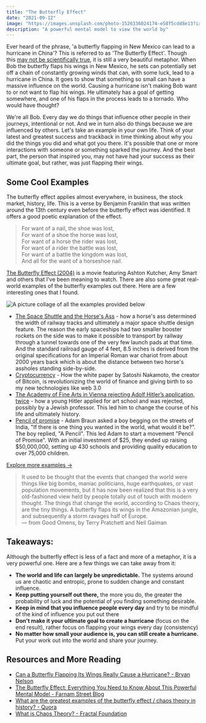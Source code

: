 ```yaml
---
title: "The Butterfly Effect"
date: "2021-09-12"
image: "https://images.unsplash.com/photo-1526336024174-e58f5cdd8e13?ixid=MnwxMjA3fDB8MHxwaG90by1wYWdlfHx8fGVufDB8fHx8&ixlib=rb-1.2.1&auto=format&fit=crop&w=934&q=80"
description: "A powerful mental model to view the world by"
---
```


Ever heard of the phrase, 'a butterfly flapping in New Mexico can lead to a hurricane in China'? This is referred to as 'The Butterfly Effect'. Though this [may not be scientifically true](https://www.treehugger.com/can-butterfly-flapping-its-wings-really-cause-hurricane-4863374), it is still a very beautiful metaphor. When Bob the butterfly flaps his wings in New Mexico, he sets can potentially set off a chain of constantly growing winds that can, with some luck, lead to a hurricane in China. It goes to show that something so small can have a massive influence on the world. Causing a hurricane isn't making Bob want to or not want to flap his wings. He ultimately has a goal of getting somewhere, and one of his flaps in the process leads to a tornado. Who would have thought?

We're all Bob. Every day we do things that influence other people in their journeys, intentional or not. And we in turn also do things because we are influenced by others. Let's take an example in your own life. Think of your latest and greatest success and trackback in time thinking about why you did the things you did and what got you there. It's possible that one or more interactions with someone or something sparked the journey. And the best part, the person that inspired you, may not have had your success as their ultimate goal, but rather, was just flapping their wings.

## Some Cool Examples

The butterfly effect applies almost everywhere, in business, the stock market, history, life. This is a verse by Benjamin Franklin that was written around the 13th century even before the butterfly effect was identified. It offers a good poetic explanation of the effect.

>For want of a nail, the shoe was lost,  
For want of a shoe the horse was lost,  
For want of a horse the rider was lost,  
For want of a rider the battle was lost,  
For want of a battle the kingdom was lost,  
And all for the want of a horseshoe nail.  

[The Butterfly Effect (2004)](https://www.imdb.com/title/tt0289879/) is a movie featuring Ashton Kutcher, Amy Smart and others that I've been meaning to watch. There are also some great real-world examples of the butterfly examples out there. Here are a few interesting ones that I found.

<Image
	src="https://drive.google.com/uc?export=view&id=1AEuGeAZTZQo1BTFbgAYjtJisMvGMcoPQ"
	alt="A picture collage of all the examples provided below"
	height={500}
	width={800}
	objectFit="cover"
/>

- [The Space Shuttle and the Horse's Ass](https://twitter.com/BillHolohanSolr/status/1177631604186996737) - how a horse's ass determined the width of railway tracks and ultimately a major space shuttle design feature. The reason the early spaceships had two smaller booster rockets on the side was to make it possible to transport by railway through a tunnel towards one of the very few launch pads at that time. And the standard railroad gauge of 4 feet, 8.5 inches is derived from the original specifications for an Imperial Roman war chariot from about 2000 years back which is about the distance between two horse's assholes standing side-by-side.
- [Cryptocurrency](https://en.wikipedia.org/wiki/Bitcoin) - How the white paper by Satoshi Nakamoto, the creator of Bitcoin, is revolutionizing the world of finance and giving birth to so my new technologies like web 3.0
- [The Academy of Fine Arts in Vienna rejecting Adolf Hitler’s application, twice](https://www.history.com/news/adolf-hitler-artist-paintings-vienna) - how a young Hitler applied for art school and was rejected, possibly by a Jewish professor. This led him to change the course of his life and ultimately history.
- [Pencil of promise](https://pencilsofpromise.org/founding-story/) - Adam Braun asked a boy begging on the streets of India, "If there is one thing you wanted in the world, what would it be?". The boy replied, "A Pencil". This led Adam to start a movement "Pencil of Promise". With an initial investment of $25, they ended up raising $50,000,000, setting up 430 schools and providing quality education to over 75,000 children.

[Explore more examples ->](https://www.quora.com/What-are-the-greatest-examples-of-the-butterfly-effect-chaos-theory-in-history)

>It used to be thought that the events that changed the world were things like big bombs, maniac politicians, huge earthquakes, or vast population movements, but it has now been realized that this is a very old-fashioned view held by people totally out of touch with modern thought. The things that change the world, according to Chaos theory, are the tiny things. A butterfly flaps its wings in the Amazonian jungle, and subsequently a storm ravages half of Europe.  
— from Good Omens, by Terry Pratchett and Neil Gaiman

## Takeaways:

Although the butterfly effect is less of a fact and more of a metaphor, it is a very powerful one. Here are a few things we can take away from it:

- **The world and life can largely be unpredictable.** The systems around us are chaotic and entropic, prone to sudden change and constant influence.
- **Keep putting yourself out there,** the more you do, the greater the probability of luck and the potential of you finding something desirable.
- **Keep in mind that you influence people every day** and try to be mindful of the kind of influence you put out there
- **Don't make it your ultimate goal to create a hurricane** (focus on the end result), rather focus on flapping your wings every day (consistency)
- **No matter how small your audience is, you can still create a hurricane.** Put your work out into the world and share your journey.

## Resources and More Reading

- [Can a Butterfly Flapping Its Wings Really Cause a Hurricane? - Bryan Nelson](https://www.treehugger.com/can-butterfly-flapping-its-wings-really-cause-hurricane-4863374)
- [The Butterfly Effect: Everything You Need to Know About This Powerful Mental Model - Farnam Street Blog](https://fs.blog/2017/08/the-butterfly-effect/)
- [What are the greatest examples of the butterfly effect / chaos theory in history? - Quora](https://www.quora.com/What-are-the-greatest-examples-of-the-butterfly-effect-chaos-theory-in-history)
- [What is Chaos Theory? - Fractal Foundation](https://fractalfoundation.org/resources/what-is-chaos-theory/)

